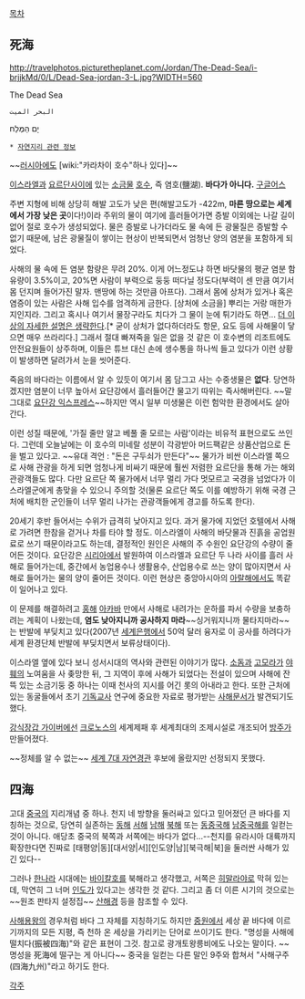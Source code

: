 [[목차]]

== 死海 ==
http://travelphotos.picturetheplanet.com/Jordan/The-Dead-Sea/i-brjjkMd/0/L/Dead-Sea-jordan-3-L.jpg?WIDTH=560

The Dead Sea
 البحر الميت
יָם הַ‏‏מֶּ‏‏לַ‏ח

 * [[자연지리 관련 정보]]

~~[[러시아]]에도 [wiki:"카라차이 호수"하나 있다]~~

[[이스라엘]]과 [[요르단]]사이에 있는 [[소금물]] [[호수]], 즉 염호(鹽湖). '''바다가 아니다.''' [http://goo.gl/maps/XOZlh 구글어스]

주변 지형에 비해 상당히 해발 고도가 낮은 편(해발고도가 -422m, '''마른 땅으로는 세계에서 가장 낮은 곳'''이다!)이라 주위의 물이 여기에 흘러들어가면 증발 이외에는 나갈 길이 없어 절로 호수가 생성되었다. 물은 증발로 나가더라도 물 속에 든 광물질은 증발할 수 없기 때문에, 남은 광물질이 쌓이는 현상이 반복되면서 엄청난 양의 염분을 포함하게 되었다. 

사해의 물 속에 든 염분 함량은 무려 20%. 이게 어느정도냐 하면 바닷물의 평균 염분 함유량이 3.5%이고, 20%면 사람이 부력으로 둥둥 떠다닐 정도다(부력이 센 만큼 여기서 몸 던지며 들어가진 말자. 맨땅에 하는 것만큼 아프다). 그래서 몸에 상처가 있거나 혹은 염증이 있는 사람은 사해 입수를 엄격하게 금한다. [상처에 소금을] 뿌리는 거랑 매한가지인지라. 그리고 혹시나 여기서 물장구라도 치다가 그 물이 눈에 튀기라도 하면... [[더 이상의 자세한 설명은 생략한다]].[* 굳이 상처가 없다하더라도 항문, 요도 등에 사해물이 닿으면 매우 쓰라리다.] 그래서 절대 빠져죽을 일은 없을 것 같은 이 호수변의 리조트에도 안전요원들이 상주하며, 이들은 튜브 대신 손에 생수통을 하나씩 들고 있다가 이런 상황이 발생하면 달려가서 눈을 씻어준다.

죽음의 바다라는 이름에서 알 수 있듯이 여기서 몸 담그고 사는 수중생물은 '''없다'''.  당연하겠지만 염분이 너무 높아서 요단강에서 흘러들어간 물고기 따위는 즉사해버린다.  ~~말 그대로 [[요단강 익스프레스]]~~하지만 역시 일부 미생물은 이런 험악한 환경에서도 살아간다. 

이런 성질 때문에, '가질 줄만 알고 베풀 줄 모르는 사람'이라는 비유적 표현으로도 쓰인다. 그런데 오늘날에는 이 호수의 미네랄 성분이 각광받아 머드팩같은 상품산업으로 돈을 벌고 있다고. ~~유대 격언 : "돈은 구두쇠가 만든다"~~ 물가가 비싼 이스라엘 쪽으로 사해 관광을 하게 되면 엄청나게 비싸기 때문에 훨씬 저렴한 요르단을 통해 가는 해외관광객들도 많다. 다만 요르단 쪽 물가에서 너무 멀리 가다 멋모르고 국경을 넘었다가 이스라엘군에게 총맞을 수 있으니 주의할 것(물론 요르단 쪽도 이를 예방하기 위해 국경 근처에 배치한 군인들이 너무 멀리 나가는 관광객들에게 경고를 하도록 한다).

20세기 후반 들어서는 수위가 급격히 낮아지고 있다. 과거 물가에 지었던 호텔에서 사해로 가려면 한참을 걷거나 차를 타야 할 정도. 이스라엘이 사해의 바닷물과 진흙을 공업원료로 쓰기 때문이라고도 하는데, 결정적인 원인은 사해의 주 수원인 요단강의 수량이 줄어든 것이다. 요단강은 [[시리아]]에서 발원하여 이스라엘과 요르단 두 나라 사이를 흘러 사해로 들어가는데, 중간에서 농업용수나 생활용수, 산업용수로 쓰는 양이 많아지면서 사해로 들어가는 물의 양이 줄어든 것이다. 이런 현상은 중앙아시아의 [[아랄해]]에서도 똑같이 일어나고 있다. 

이 문제를 해결하려고 [[홍해]] [[아카바]] 만에서 사해로 내려가는 운하를 파서 수량을 보충하려는 계획이 나왔는데, '''염도 낮아지니까 공사하지 마라'''~~싱거워지니까 물타지마라~~는 반발에 부딪치고 있다(2007년 [[세계은행]]에서 50억 달러 융자로 이 공사를 하려다가 세계 환경단체 반발에 부딪치면서 보류상태이다).

이스라엘 옆에 있다 보니 성서시대의 역사와 관련된 이야기가 많다. [[소돔]]과 [[고모라]]가 [[야훼]]의 노여움을 사 좆망한 뒤, 그 지역이 후에 사해가 되었다는 전설이 있으며 사해에 잔뜩 있는 소금기둥 중 하나는 이때 천사의 지시를 어긴 롯의 아내라고 한다. 또한 근처에 있는 동굴들에서 초기 [[기독교]]사 연구에 중요한 자료로 평가받는 [[사해문서]]가 발견되기도 했다.

[[강식장갑 가이버]]에선 [[크로노스]]의 세계제패 후 세계최대의 조제시설로 개조되어 [[방주]]가 만들어졌다.

~~정체를 알 수 없는~~ [[세계 7대 자연경관]] 후보에 올랐지만 선정되지 못했다.
== 四海 ==
고대 [[중국]]의 지리개념 중 하나. 천지 네 방향을 둘러싸고 있다고 믿어졌던 큰 바다를 지칭하는 것으로, 당연히 실존하는 [[동해]] [[서해]] [[남해]] [[북해]] 또는 [[동중국해]] [[남중국해]]를 일컫는 것이 아니다. 애당초 중국의 북쪽과 서쪽에는 바다가 없다...--천지를 유라시아 대륙까지 확장한다면 진짜로 [태평양|동][대서양|서][인도양|남][북극해|북]을 둘러싼 사해가 있긴 있다--

그러나 [[한나라]] 시대에는 [[바이칼호]]를 북해라고 생각했고, 서쪽은 [[히말라야]]로 막혀 있는데, 막연히 그 너머 [[인도]]가 있다고는 생각한 것 같다. 그리고 좀 더 이른 시기의 것으로는 ~~원조 판타지 설정집~~ [[산해경]] 등을 참조할 수 있다.

[[사해용왕]]의 경우처럼 바다 그 자체를 지칭하기도 하지만 [[중원]]에서 세상 끝 바다에 이르기까지의 모든 지평, 즉 천하 온 세상을 가리키는 단어로 쓰이기도 한다. "명성을 사해에 떨치다(振被四海)"와 같은 표현이 그것. 참고로 광개토왕릉비에도 나오는 말이다. ~~명성을 死海에 떨구는 게 아니다~~ 중국을 일컫는 다른 말인 9주와 합쳐서 "사해구주(四海九州)"라고 하기도 한다.

[[각주]]
